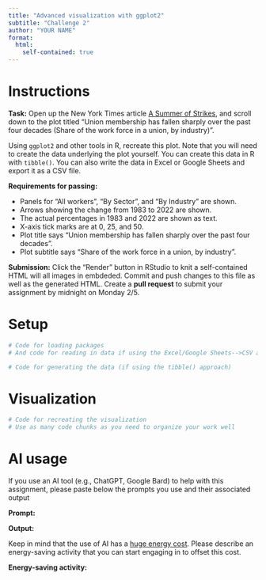 ```yaml
---
title: "Advanced visualization with ggplot2"
subtitle: "Challenge 2"
author: "YOUR NAME"
format: 
  html:
    self-contained: true
---
```


# Instructions

**Task:** Open up the New York Times article [A Summer of Strikes](https://www.nytimes.com/interactive/2023/09/03/business/economy/strikes-union-sag-uaw.html), and scroll down to the plot titled "Union membership has fallen sharply over the past four decades (Share of the work force in a union, by industry)".

Using `ggplot2` and other tools in R, recreate this plot. Note that you will need to create the data underlying the plot yourself. You can create this data in R with `tibble()`. You can also write the data in Excel or Google Sheets and export it as a CSV file.

**Requirements for passing:**

- Panels for "All workers", "By Sector", and "By Industry" are shown.
- Arrows showing the change from 1983 to 2022 are shown.
- The actual percentages in 1983 and 2022 are shown as text.
- X-axis tick marks are at 0, 25, and 50.
- Plot title says "Union membership has fallen sharply over the past four decades".
- Plot subtitle says "Share of the work force in a union, by industry".

**Submission:** Click the "Render" button in RStudio to knit a self-contained HTML will all images in embdeded. Commit and push changes to this file as well as the generated HTML. Create a **pull request** to submit your assignment by midnight on Monday 2/5.



# Setup

```r
# Code for loading packages
# And code for reading in data if using the Excel/Google Sheets-->CSV approach
```

```r
# Code for generating the data (if using the tibble() approach)
```




# Visualization


```r
# Code for recreating the visualization
# Use as many code chunks as you need to organize your work well
```




# AI usage

If you use an AI tool (e.g., ChatGPT, Google Bard) to help with this assignment, please paste below the prompts you use and their associated output

**Prompt:**

**Output:**

Keep in mind that the use of AI has a [huge energy cost](https://lmyint.github.io/212_spring_2024/syllabus.html#artificial-intelligence-ai-use). Please describe an energy-saving activity that you can start engaging in to offset this cost.

**Energy-saving activity:** 
